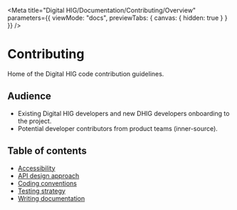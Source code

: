 
<Meta
  title="Digital HIG/Documentation/Contributing/Overview"
  parameters={{
    viewMode: "docs",
    previewTabs: {
      canvas: { hidden: true }
    }
  }}
/>

# Contributing

Home of the Digital HIG code contribution guidelines.

## Audience

- Existing Digital HIG developers and new DHIG developers onboarding to the project.
- Potential developer contributors from product teams (inner-source).

## Table of contents

- [Accessibility](?path=/docs/iccc-documentation-contributing-accessibility-implementation-and-validation--page)
- [API design approach](?path=/docs/iccc-documentation-contributing-api-design-approach--page)
- [Coding conventions](?path=/docs/iccc-documentation-contributing-coding-conventions--page)
- [Testing strategy](?path=/docs/iccc-documentation-contributing-testing-strategy--page)
- [Writing documentation](?path=/docs/iccc-documentation-contributing-writing-documentation--page)
